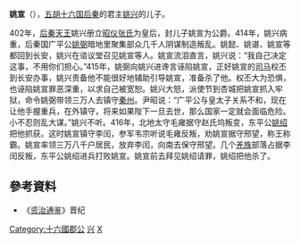 '''姚宣'''（{{bd|？||416年||catIdx=姚}}），[[五胡十六国|五胡十六国]][[后秦|后秦]]的君主[[姚兴|姚兴]]的儿子。

402年，[[后秦|后秦]][[天王|天王]]姚兴册立[[张皇后_(姚兴)|昭仪张氏]]为皇后，封儿子姚宣为公爵。414年，姚兴病重，后秦国广平公[[姚弼|姚弼]]暗地里聚集部众几千人阴谋制造叛乱。姚懿、姚谌、姚宣等都回到长安，姚兴在谘议堂召见姚宣等人。姚宣流泪直言，姚兴说：“我自己决定这事，不用你们担心。”415年，姚弼向姚兴进谗言诬陷姚宣，正好姚宣的[[司马|司马]]权丕到长安办事，姚兴责备他不能很好地辅助引导姚宣，准备杀了他。权丕大为恐惧，也诬陷姚宣罪恶深重，以求自己被宽恕。姚兴大怒，派使节到杏城把姚宣抓入牢狱，命令姚弼带领三万人去镇守[[秦州|秦州]]。尹昭说：“广平公与皇太子关系不和，现在让他手握重兵，在外镇守，将来如果陛下一旦去世，那么国家一定就会面临危险。小不忍则乱大谋。”姚兴不听。416年，北地太守毛雍据守赵氏坞叛变，东平公[[姚绍_(后秦)|姚绍]]把他抓获。这时姚宣镇守李闰，参军韦宗听说毛雍反叛，劝姚宣据守邢望，称王称霸。姚宣率领三万八千户居民，放弃李闰，向南去保守邢望。几个[[羌族|羌族]]部落占据李闰反叛，东平公姚绍进兵打败姚宣。姚宣前去拜见姚绍请罪，姚绍把他杀了。
==參考資料==
*《[[资治通鉴|资治通鉴]]》晋纪 

[[Category:十六國郡公|Category:十六國郡公]]
[[Category:后秦皇子|兴]]
[[Category:姚姓|X]]